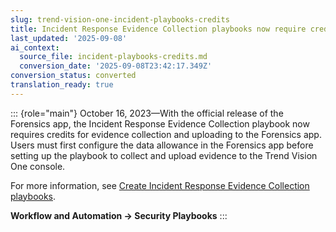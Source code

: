 ```yaml
---
slug: trend-vision-one-incident-playbooks-credits
title: Incident Response Evidence Collection playbooks now require credits
last_updated: '2025-09-08'
ai_context:
  source_file: incident-playbooks-credits.md
  conversion_date: '2025-09-08T23:42:17.349Z'
conversion_status: converted
translation_ready: true
---
```


::: {role="main"}
October 16, 2023—With the official release of the Forensics app, the Incident Response Evidence Collection playbook now requires credits for evidence collection and uploading to the Forensics app. Users must first configure the data allowance in the Forensics app before setting up the playbook to collect and upload evidence to the Trend Vision One console.

For more information, see [Create Incident Response Evidence Collection playbooks](create-ir-collection-playbooks.mdx).

**Workflow and Automation → Security Playbooks**
:::

